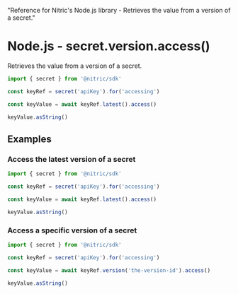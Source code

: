   "Reference for Nitric's Node.js library - Retrieves the value from a version of a secret."

# Node.js - secret.version.access()

Retrieves the value from a version of a secret.

```javascript
import { secret } from '@nitric/sdk'

const keyRef = secret('apiKey').for('accessing')

const keyValue = await keyRef.latest().access()

keyValue.asString()
```

## Examples

### Access the latest version of a secret

```javascript
import { secret } from '@nitric/sdk'

const keyRef = secret('apiKey').for('accessing')

const keyValue = await keyRef.latest().access()

keyValue.asString()
```

### Access a specific version of a secret

```javascript
import { secret } from '@nitric/sdk'

const keyRef = secret('apiKey').for('accessing')

const keyValue = await keyRef.version('the-version-id').access()

keyValue.asString()
```
